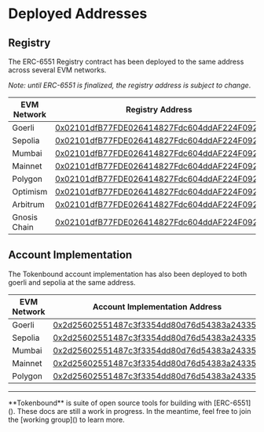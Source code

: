 
# Deployed Addresses

## Registry
The ERC-6551 Registry contract has been deployed to the same address across several EVM networks.

*Note: until ERC-6551 is finalized, the registry address is subject to change*.


|EVM Network|Registry Address|
|---|---|
|Goerli|[0x02101dfB77FDE026414827Fdc604ddAF224F0921](https://goerli.etherscan.io/address/0x02101dfB77FDE026414827Fdc604ddAF224F0921)|
|Sepolia|[0x02101dfB77FDE026414827Fdc604ddAF224F0921](https://sepolia.etherscan.io/address/0x02101dfB77FDE026414827Fdc604ddAF224F0921)|
|Mumbai|[0x02101dfB77FDE026414827Fdc604ddAF224F0921](https://mumbai.polygonscan.com/address/0x02101dfB77FDE026414827Fdc604ddAF224F0921)|
|Mainnet|[0x02101dfB77FDE026414827Fdc604ddAF224F0921](https://etherscan.io/address/0x02101dfB77FDE026414827Fdc604ddAF224F0921)|
|Polygon|[0x02101dfB77FDE026414827Fdc604ddAF224F0921](https://polygonscan.com/address/0x02101dfB77FDE026414827Fdc604ddAF224F0921)|
|Optimism|[0x02101dfB77FDE026414827Fdc604ddAF224F0921](https://optimistic.etherscan.io/address/0x02101dfB77FDE026414827Fdc604ddAF224F0921)|
|Arbitrum|[0x02101dfB77FDE026414827Fdc604ddAF224F0921](https://arbiscan.io/address/0x02101dfb77fde026414827fdc604ddaf224f0921)|
|Gnosis Chain|[0x02101dfB77FDE026414827Fdc604ddAF224F0921](https://gnosisscan.io/address/0x02101dfB77FDE026414827Fdc604ddAF224F0921)|

## Account Implementation
The Tokenbound account implementation has also been deployed to both goerli and sepolia at the same address.

|EVM Network|Account Implementation Address|
|---|---|
|Goerli|[0x2d25602551487c3f3354dd80d76d54383a243358](https://goerli.etherscan.io/address/0x2d25602551487c3f3354dd80d76d54383a243358)|
|Sepolia|[0x2d25602551487c3f3354dd80d76d54383a243358](https://sepolia.etherscan.io/address/0x2d25602551487c3f3354dd80d76d54383a243358)|
|Mumbai|[0x2d25602551487c3f3354dd80d76d54383a243358](https://mumbai.polygonscan.com/address/0x2d25602551487c3f3354dd80d76d54383a243358)|
|Mainnet|[0x2d25602551487c3f3354dd80d76d54383a243358](https://etherscan.io/address/0x2d25602551487c3f3354dd80d76d54383a243358)|
|Polygon|[0x2d25602551487c3f3354dd80d76d54383a243358](https://polygonscan.com/address/0x2d25602551487c3f3354dd80d76d54383a243358)|

---

<Callout emoji="✍🏽">
  **Tokenbound** is suite of open source tools for building with [ERC-6551](). These docs are still a work in progress. In the meantime, feel free to join the [working group]() to learn more.
</Callout>

